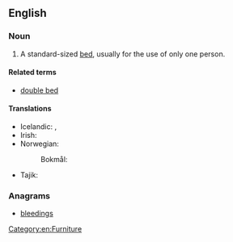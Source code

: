 ==English==

===Noun===
{{en-noun}}

# A standard-sized [[bed]], usually for the use of only one person.

====Related terms====
* [[double bed]]

====Translations====
{{trans-top|bed for one person}}
* Icelandic: {{t|is|einbreitt rúm|n}}, {{t|is|einstaklingsrúm|n}}
* Irish: {{t|ga|leaba shingil|f}}
* Norwegian:
*: Bokmål: {{t|nb|enkeltseng|m|f}}
{{trans-mid}}
* Tajik: {{t|tg|кати яккаса}}
{{trans-bottom}}

===Anagrams===
* [[bleedings#English|bleedings]]

[[Category:en:Furniture]]